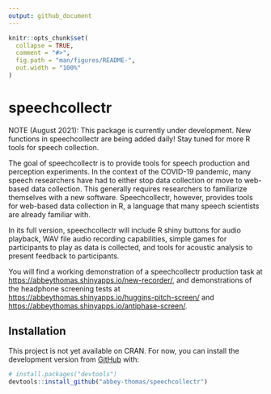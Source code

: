 ```yaml
---
output: github_document
---
```


<!-- README.md is generated from README.Rmd. Please edit that file -->

```r
knitr::opts_chunk$set(
  collapse = TRUE,
  comment = "#>",
  fig.path = "man/figures/README-",
  out.width = "100%"
)
```

# speechcollectr

<!-- badges: start -->
<!-- badges: end -->

NOTE (August 2021): This package is currently under development. New functions in speechcollectr are being added daily! Stay tuned for more R tools for speech collection. 

The goal of speechcollectr is to provide tools for speech production and perception experiments. In the context of the COVID-19 pandemic, many speech researchers have had to either stop data collection or move to web-based data collection. This generally requires researchers to familiarize themselves with a new software. Speechcollectr, however, provides tools for web-based data collection in R, a language that many speech scientists are already familiar with. 

In its full version, speechcollectr will include R shiny buttons for audio playback, WAV file audio recording capabilities, simple games for participants to play as data is collected, and tools for acoustic analysis to present feedback to participants. 

You will find a working demonstration of a speechcollectr production task at <https://abbeythomas.shinyapps.io/new-recorder/>, and demonstrations of the headphone screening tests at <https://abbeythomas.shinyapps.io/huggins-pitch-screen/> and <https://abbeythomas.shinyapps.io/antiphase-screen/>.

## Installation
This project is not yet available on CRAN. For now, you can install the development version from [GitHub](https://github.com/) with:

``` r
# install.packages("devtools")
devtools::install_github("abbey-thomas/speechcollectr")
```
